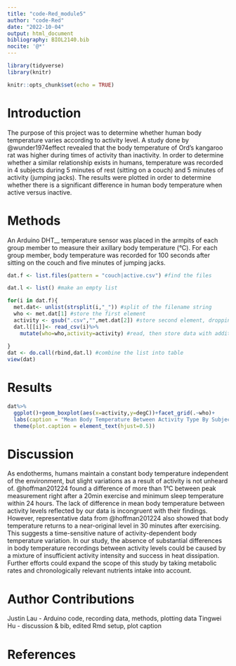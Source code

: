 ```yaml
---
title: "code-Red_module5"
author: "code-Red"
date: "2022-10-04"
output: html_document
bibliography: BIOL2140.bib
nocite: '@*'
---
```


```r
library(tidyverse) 
library(knitr) 
```

```r
knitr::opts_chunk$set(echo = TRUE)
```

# Introduction

The purpose of this project was to determine whether human body temperature varies according to activity level. A study done by @wunder1974effect revealed that the body temperature of Ord's kangaroo rat was higher during times of activity than inactivity. In order to determine whether a similar relationship exists in humans, temperature was recorded in 4 subjects during 5 minutes of rest (sitting on a couch) and 5 minutes of activity (jumping jacks). The results were plotted in order to determine whether there is a significant difference in human body temperature when active versus inactive.

# Methods

An Arduino DHT__ temperature sensor was placed in the armpits of each group member to measure their axillary body temperature (°C). For each group member, body temperature was recorded for 100 seconds after sitting on the couch and five minutes of jumping jacks. 

```r

dat.f <- list.files(pattern = "couch|active.csv") #find the files

dat.l <- list() #make an empty list

for(i in dat.f){
  met.dat<- unlist(strsplit(i,"_")) #split of the filename string
  who <- met.dat[1] #store the first element
  activity <- gsub(".csv","",met.dat[2]) #store second element, dropping CSV with gsub()
  dat.l[[i]]<- read_csv(i)%>%
    mutate(who=who,activity=activity) #read, then store data with additional columns of metada in list as position unique to i
  
}
dat <- do.call(rbind,dat.l) #combine the list into table
view(dat)

```


# Results
```r
dat%>%
  ggplot()+geom_boxplot(aes(x=activity,y=degC))+facet_grid(.~who)+
  labs(caption = "Mean Body Temperature Between Activity Type By Subject") +
  theme(plot.caption = element_text(hjust=0.5))
```

# Discussion
As endotherms, humans maintain a constant body temperature independent of the environment, but slight variations as a result of activity is not unheard of. @hoffman201224 found a difference of more than 1°C between peak measurement right after a 20min exercise and minimum sleep temperature within 24 hours. The lack of difference in mean body temperature between activity levels reflected by our data is incongruent with their findings. However, representative data from @hoffman201224 also showed that body temperature returns to a near-original level in 30 minutes after exercising. This suggests a time-sensitive nature of activity-dependent body temperature variation. In our study, the absence of substantial differences in body temperature recordings between activity levels could be caused by a mixture of insufficient activity intensity and success in heat dissipation. Further efforts could expand the scope of this study by taking metabolic rates and chronologically relevant nutrients intake into account.

# Author Contributions
Justin Lau - Arduino code, recording data, methods, plotting data
Tingwei Hu - discussion & bib, edited Rmd setup, plot caption

# References